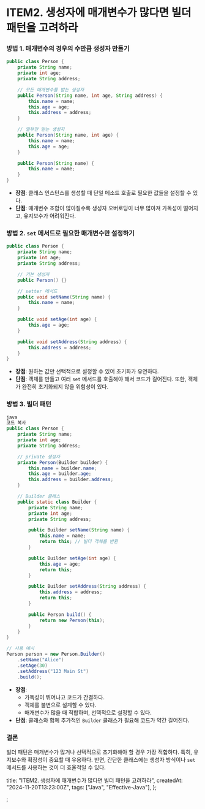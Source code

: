 # ITEM2. 생성자에 매개변수가 많다면 빌더 패턴을 고려하라

### 방법 1. 매개변수의 경우의 수만큼 생성자 만들기

```java
public class Person {
    private String name;
    private int age;
    private String address;

    // 모든 매개변수를 받는 생성자
    public Person(String name, int age, String address) {
        this.name = name;
        this.age = age;
        this.address = address;
    }

    // 일부만 받는 생성자
    public Person(String name, int age) {
        this.name = name;
        this.age = age;
    }

    public Person(String name) {
        this.name = name;
    }
}
```

- **장점**: 클래스 인스턴스를 생성할 때 단일 메소드 호출로 필요한 값들을 설정할 수 있다.
- **단점**: 매개변수 조합이 많아질수록 생성자 오버로딩이 너무 많아져 가독성이 떨어지고, 유지보수가 어려워진다.

### 방법 2. `set` 메서드로 필요한 매개변수만 설정하기

```java
public class Person {
    private String name;
    private int age;
    private String address;

    // 기본 생성자
    public Person() {}

    // setter 메서드
    public void setName(String name) {
        this.name = name;
    }

    public void setAge(int age) {
        this.age = age;
    }

    public void setAddress(String address) {
        this.address = address;
    }
}
```

- **장점**: 원하는 값만 선택적으로 설정할 수 있어 초기화가 유연하다.
- **단점**: 객체를 만들고 여러 `set` 메서드를 호출해야 해서 코드가 길어진다. 또한, 객체가 완전히 초기화되지 않을 위험성이 있다.

### 방법 3. 빌더 패턴

```java
java
코드 복사
public class Person {
    private String name;
    private int age;
    private String address;

    // private 생성자
    private Person(Builder builder) {
        this.name = builder.name;
        this.age = builder.age;
        this.address = builder.address;
    }

    // Builder 클래스
    public static class Builder {
        private String name;
        private int age;
        private String address;

        public Builder setName(String name) {
            this.name = name;
            return this; // 빌더 객체를 반환
        }

        public Builder setAge(int age) {
            this.age = age;
            return this;
        }

        public Builder setAddress(String address) {
            this.address = address;
            return this;
        }

        public Person build() {
            return new Person(this);
        }
    }
}

```

```java
// 사용 예시
Person person = new Person.Builder()
    .setName("Alice")
    .setAge(30)
    .setAddress("123 Main St")
    .build();

```

- **장점**:
  - 가독성이 뛰어나고 코드가 간결하다.
  - 객체를 불변으로 설계할 수 있다.
  - 매개변수가 많을 때 적합하며, 선택적으로 설정할 수 있다.
- **단점**: 클래스와 함께 추가적인 `Builder` 클래스가 필요해 코드가 약간 길어진다.

### 결론

빌더 패턴은 매개변수가 많거나 선택적으로 초기화해야 할 경우 가장 적합하다. 특히, 유지보수와 확장성이 중요할 때 유용하다. 반면, 간단한 클래스에는 생성자 방식이나 `set` 메서드를 사용하는 것이 더 효율적일 수 있다.

  title: "ITEM2. 생성자에 매개변수가 많다면 빌더 패턴을 고려하라",
  createdAt: "2024-11-20T13:23:00Z",
  tags: ["Java", "Effective-Java"],
};

;
